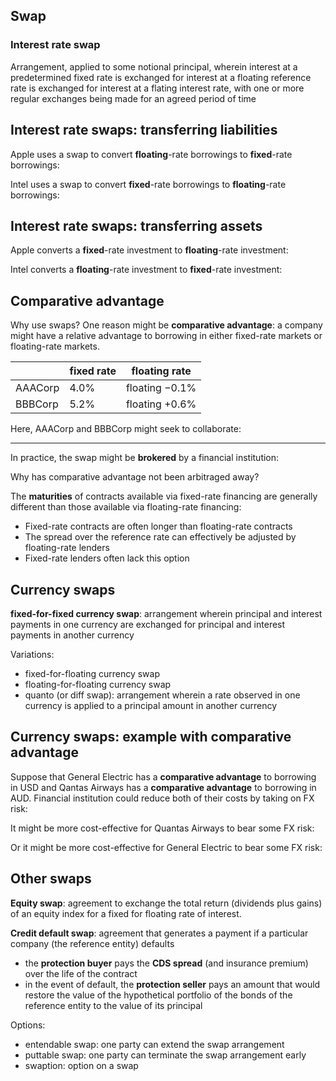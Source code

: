 ## Swap

### Interest rate swap

Arrangement, applied to some notional principal, wherein interest at a predetermined fixed rate is exchanged for interest at a floating reference rate is exchanged for interest at a flating interest rate, with one or more regular exchanges being made for an agreed period of time

```{=tex}
\begin{tikzpicture}[x=0.75pt,y=0.75pt,yscale=-1,xscale=1]

\draw   (0,10) -- (130,10) -- (130,50) -- (0,50) -- cycle ;
\draw    (130,20) -- (250,20) ;
\draw [shift={(250,20)}, rotate = 180] [color={rgb, 255:red, 0; green, 0; blue, 0 }  ][line width=0.75]    (10,-3) .. controls (7,-1) and (3,-0.3) .. (0,0) .. controls (3,0.3) and (7,1) .. (10,3)   ;
\draw    (250,40) -- (130,40) ;
\draw [shift={(130,40)}, rotate = 0] [color={rgb, 255:red, 0; green, 0; blue, 0 }  ][line width=0.75]    (10,-3) .. controls (7,-1) and (3,-0.3) .. (0,0) .. controls (3,0.3) and (7,1) .. (10,3)   ;
\draw   (250,10) -- (380,10) -- (380,50) -- (250,50) -- cycle ;

\draw (10,20) node [anchor=north west][inner sep=0.75pt]   [align=left] {fixed-rate payer};
\draw (150,5) node [anchor=north west][inner sep=0.75pt]   [align=left] {fixed rate};
\draw (150,40) node [anchor=north west][inner sep=0.75pt]   [align=left] {floating rate};
\draw (260,20) node [anchor=north west][inner sep=0.75pt]   [align=left] {floating-rate payer};

\end{tikzpicture}
```
<!-- ------------------------------------------------------------------------ -->

<!-- ### Overnight indexed swap (OIS) -->

<!-- Interest rate swap wherein a fixed rate of interest (the OIS rate) is exchanged for a reference rate of interest calculated from a realized overnight rate (e.g. SONIA). -->

<!-- -   If there is only one exchange, the OIS rate is a **risk-free zero rate** equivalent to the UL overnight rate. -->

<!-- -   Otherwise, the OIS rates define a risk-free bond worth par. -->

<!-- -   An OIS rate can be contrasted with a LIBOR swap, wherein the LIBOR rate for a period is known as the start of the period, so the floating rate of the first exchange is known. -->

## Interest rate swaps: transferring liabilities

Apple uses a swap to convert **floating**-rate borrowings to **fixed**-rate borrowings:

\tikzset{every picture/.style={line width=0.75pt}}

```{=tex}
\begin{tikzpicture}[x=0.75pt,y=0.75pt,yscale=-1,xscale=1]

\draw   (0,10) -- (80,10) -- (80,50) -- (0,50) -- cycle ;
\draw    (80,20) -- (160,20) ;
\draw [shift={(160,20)}, rotate = 180] [color={rgb, 255:red, 0; green, 0; blue, 0 }  ][line width=0.75]    (10,-3) .. controls (7,-1) and (3,-0.3) .. (0,0) .. controls (3,0.3) and (7,1) .. (10,3)   ;
\draw    (160,40) -- (80,40) ;
\draw [shift={(80,40)}, rotate = 0] [color={rgb, 255:red, 0; green, 0; blue, 0 }  ][line width=0.75]    (10,-3) .. controls (7,-1) and (3,-0.3) .. (0,0) .. controls (3,0.3) and (7,1) .. (10,3)   ;
\draw   (160,10) -- (230,10) -- (230,50) -- (160,50) -- cycle ;
\draw    (230,30) -- (320,30) ;
\draw [shift={(320,30)}, rotate = 180] [color={rgb, 255:red, 0; green, 0; blue, 0 }  ][line width=0.75]    (10,-3) .. controls (7,-1) and (3,-0.3) .. (0,0) .. controls (3,0.3) and (7,1) .. (10,3)   ;

\draw (12,22.9) node [anchor=north west][inner sep=0.75pt]   [align=left] {Citigroup};
\draw (109.7,3) node [anchor=north west][inner sep=0.75pt]   [align=left] {3\%};
\draw (102.7,44.33) node [anchor=north west][inner sep=0.75pt]   [align=left] {floating};
\draw (175.03,22.23) node [anchor=north west][inner sep=0.75pt]   [align=left] {Apple};
\draw (232,11.07) node [anchor=north west][inner sep=0.75pt]   [align=left] {floating + 1\%};

\end{tikzpicture}
```
Intel uses a swap to convert **fixed**-rate borrowings to **floating**-rate borrowings:

\tikzset{every picture/.style={line width=0.75pt}}

```{=tex}
\begin{tikzpicture}[x=0.75pt,y=0.75pt,yscale=-1,xscale=1]

\draw   (0,10) -- (80,10) -- (80,50) -- (0,50) -- cycle ;
\draw    (80,20) -- (160,20) ;
\draw [shift={(80,20)}, rotate = 0] [color={rgb, 255:red, 0; green, 0; blue, 0 }  ][line width=0.75]    (10,-3) .. controls (7,-1) and (3,-0.3) .. (0,0) .. controls (3,0.3) and (7,1) .. (10,3)   ;
\draw    (160,40) -- (80,40) ;
\draw [shift={(160,40)}, rotate = 180] [color={rgb, 255:red, 0; green, 0; blue, 0 }  ][line width=0.75]    (10,-3) .. controls (7,-1) and (3,-0.3) .. (0,0) .. controls (3,0.3) and (7,1) .. (10,3)   ;
\draw   (160,10) -- (230,10) -- (230,50) -- (160,50) -- cycle ;
\draw    (230,30) -- (320,30) ;
\draw [shift={(320,30)}, rotate = 180] [color={rgb, 255:red, 0; green, 0; blue, 0 }  ][line width=0.75]    (10,-3) .. controls (7,-1) and (3,-0.3) .. (0,0) .. controls (3,0.3) and (7,1) .. (10,3)   ;

\draw (12,22.9) node [anchor=north west][inner sep=0.75pt]   [align=left] {Citigroup};
\draw (109.7,3) node [anchor=north west][inner sep=0.75pt]   [align=left] {2.97\%};
\draw (102.7,44.33) node [anchor=north west][inner sep=0.75pt]   [align=left] {floating};
\draw (175.03,22.23) node [anchor=north west][inner sep=0.75pt]   [align=left] {Intel};
\draw (232,11.07) node [anchor=north west][inner sep=0.75pt]   [align=left] {3.2\%};

\end{tikzpicture}
```
## Interest rate swaps: transferring assets

Apple converts a **fixed**-rate investment to **floating**-rate investment:

\tikzset{every picture/.style={line width=0.75pt}}

```{=tex}
\begin{tikzpicture}[x=0.75pt,y=0.75pt,yscale=-1,xscale=1]

\draw   (0,10) -- (80,10) -- (80,50) -- (0,50) -- cycle ;
\draw    (80,20) -- (160,20) ;
\draw [shift={(160,20)}, rotate = 180] [color={rgb, 255:red, 0; green, 0; blue, 0 }  ][line width=0.75]    (10,-3) .. controls (7,-1) and (3,-0.3) .. (0,0) .. controls (3,0.3) and (7,1) .. (10,3)   ;
\draw    (160,40) -- (80,40) ;
\draw [shift={(80,40)}, rotate = 0] [color={rgb, 255:red, 0; green, 0; blue, 0 }  ][line width=0.75]    (10,-3) .. controls (7,-1) and (3,-0.3) .. (0,0) .. controls (3,0.3) and (7,1) .. (10,3)   ;
\draw   (160,10) -- (230,10) -- (230,50) -- (160,50) -- cycle ;
\draw    (230,30) -- (320,30) ;
\draw [shift={(230,30)}, rotate = 0] [color={rgb, 255:red, 0; green, 0; blue, 0 }  ][line width=0.75]    (10,-3) .. controls (7,-1) and (3,-0.3) .. (0,0) .. controls (3,0.3) and (7,1) .. (10,3)   ;

\draw (12,22.9) node [anchor=north west][inner sep=0.75pt]   [align=left] {Citigroup};
\draw (109.7,3) node [anchor=north west][inner sep=0.75pt]   [align=left] {3\%};
\draw (102.7,44.33) node [anchor=north west][inner sep=0.75pt]   [align=left] {floating};
\draw (175.03,22.23) node [anchor=north west][inner sep=0.75pt]   [align=left] {Apple};
\draw (232,11.07) node [anchor=north west][inner sep=0.75pt]   [align=left] {2.7\%};

\end{tikzpicture}
```
Intel converts a **floating**-rate investment to **fixed**-rate investment:

\tikzset{every picture/.style={line width=0.75pt}}

```{=tex}
\begin{tikzpicture}[x=0.75pt,y=0.75pt,yscale=-1,xscale=1]

\draw   (0,10) -- (80,10) -- (80,50) -- (0,50) -- cycle ;
\draw    (80,20) -- (160,20) ;
\draw [shift={(80,20)}, rotate = 0] [color={rgb, 255:red, 0; green, 0; blue, 0 }  ][line width=0.75]    (10,-3) .. controls (7,-1) and (3,-0.3) .. (0,0) .. controls (3,0.3) and (7,1) .. (10,3)   ;
\draw    (160,40) -- (80,40) ;
\draw [shift={(160,40)}, rotate = 180] [color={rgb, 255:red, 0; green, 0; blue, 0 }  ][line width=0.75]    (10,-3) .. controls (7,-1) and (3,-0.3) .. (0,0) .. controls (3,0.3) and (7,1) .. (10,3)   ;
\draw   (160,10) -- (230,10) -- (230,50) -- (160,50) -- cycle ;
\draw    (230,30) -- (320,30) ;
\draw [shift={(230,30)}, rotate = 0] [color={rgb, 255:red, 0; green, 0; blue, 0 }  ][line width=0.75]    (10,-3) .. controls (7,-1) and (3,-0.3) .. (0,0) .. controls (3,0.3) and (7,1) .. (10,3)   ;

\draw (12,22.9) node [anchor=north west][inner sep=0.75pt]   [align=left] {Citigroup};
\draw (109.7,3) node [anchor=north west][inner sep=0.75pt]   [align=left] {2.97\%};
\draw (102.7,44.33) node [anchor=north west][inner sep=0.75pt]   [align=left] {floating};
\draw (175.03,22.23) node [anchor=north west][inner sep=0.75pt]   [align=left] {Intel};
\draw (232,11.07) node [anchor=north west][inner sep=0.75pt]   [align=left] {floating - 0.2\%};

\end{tikzpicture}
```
## Comparative advantage

Why use swaps? One reason might be **comparative advantage**: a company might have a relative advantage to borrowing in either fixed-rate markets or floating-rate markets.

|         | fixed rate | floating rate      |
|---------|------------|--------------------|
| AAACorp | 4.0%       | floating $- 0.1\%$ |
| BBBCorp | 5.2%       | floating $+ 0.6\%$ |

Here, AAACorp and BBBCorp might seek to collaborate:

```{=tex}
\begin{tikzpicture}[x=0.75pt,y=0.75pt,yscale=-1,xscale=1]

\draw   (75,10) -- (149,10) -- (149,50) -- (75,50) -- cycle ;
\draw    (151.37,20) -- (224,20.33) ;
\draw [shift={(226,20.34)}, rotate = 180.26] [color={rgb, 255:red, 0; green, 0; blue, 0 }  ][line width=0.75]    (10,-3) .. controls (7,-1) and (3.31,-0.3) .. (0,0) .. controls (3.31,0.3) and (7,1) .. (10,3)   ;
\draw    (224,39.34) -- (152.03,39.98) ;
\draw [shift={(150.03,40)}, rotate = 0] [color={rgb, 255:red, 0; green, 0; blue, 0 }  ][line width=0.75]    (10,-3) .. controls (7,-1) and (3.31,-0.3) .. (0,0) .. controls (3.31,0.3) and (7,1) .. (10,3)   ;
\draw   (225.73,9.07) -- (297,9.07) -- (297,50) -- (225.73,50) -- cycle ;
\draw    (300,31) -- (388,31.33) ;
\draw [shift={(390,31.34)}, rotate = 180.21] [color={rgb, 255:red, 0; green, 0; blue, 0 }  ][line width=0.75]    (10,-3) .. controls (7,-1) and (3.31,-0.3) .. (0,0) .. controls (3.31,0.3) and (7,1) .. (10,3)   ;
\draw    (75,31.34) -- (3.03,31.98) ;
\draw [shift={(1.03,32)}, rotate = 0] [color={rgb, 255:red, 0; green, 0; blue, 0 }  ][line width=0.75]    (10,-3) .. controls (7,-1) and (3.31,-0.3) .. (0,0) .. controls (3.31,0.3) and (7,1) .. (10,3)   ;

\draw (80,21.9) node [anchor=north west][inner sep=0.75pt]   [align=left] {AAACorp};
\draw (176.7,2) node [anchor=north west][inner sep=0.75pt]   [align=left] {4.35\%};
\draw (169.7,43.33) node [anchor=north west][inner sep=0.75pt]   [align=left] {floating};
\draw (228,23.34) node [anchor=north west][inner sep=0.75pt]   [align=left] {BBBCorp};
\draw (299,12.07) node [anchor=north west][inner sep=0.75pt]   [align=left] {floating + 0.6\%};
\draw (32.7,32.33) node [anchor=north west][inner sep=0.75pt]   [align=left] {4\%};


\end{tikzpicture}
```

------------------------------------------------------------------------

In practice, the swap might be **brokered** by a financial institution:

```{=tex}
\begin{tikzpicture}[x=0.75pt,y=0.75pt,yscale=-1,xscale=1]

\draw   (75,10) -- (149,10) -- (149,50) -- (75,50) -- cycle ;
\draw    (151.37,38) -- (224,38.33) ;
\draw [shift={(226,38.34)}, rotate = 180.26] [color={rgb, 255:red, 0; green, 0; blue, 0 }  ][line width=0.75]    (10,-3) .. controls (7,-1) and (3.31,-0.3) .. (0,0) .. controls (3.31,0.3) and (7,1) .. (10,3)   ;
\draw    (220,19.34) -- (150.03,20) ;
\draw [shift={(148.03,20)}, rotate = 0] [color={rgb, 255:red, 0; green, 0; blue, 0 }  ][line width=0.75]    (10,-3) .. controls (7,-1) and (3.31,-0.3) .. (0,0) .. controls (3.31,0.3) and (7,1) .. (10,3)   ;
\draw   (370.73,7.07) -- (445,7.07) -- (445,48) -- (370.73,48) -- cycle ;
\draw    (445.37,29) -- (505,29.22) -- (536,29.33) ;
\draw [shift={(538,30)}, rotate = 180.21] [color={rgb, 255:red, 0; green, 0; blue, 0 }  ][line width=0.75]    (10,-3) .. controls (7,-1) and (3.31,-0.3) .. (0,0) .. controls (3.31,0.3) and (7,1) .. (10,3)   ;
\draw    (75,31.34) -- (3.03,31.98) ;
\draw [shift={(1.03,32)}, rotate = 0] [color={rgb, 255:red, 0; green, 0; blue, 0 }  ][line width=0.75]    (10,-3) .. controls (7,-1) and (3.31,-0.3) .. (0,0) .. controls (3.31,0.3) and (7,1) .. (10,3)   ;
\draw  [fill={rgb, 255:red, 1; green, 233; blue, 1 }  ,fill opacity=1 ] (224,6.73) -- (298,6.73) -- (298,47.67) -- (224,47.67) -- cycle ;
\draw    (300,36) -- (370,36.33) ;
\draw [shift={(375,36.34)}, rotate = 180.26] [color={rgb, 255:red, 0; green, 0; blue, 0 }  ][line width=0.75]    (10,-3) .. controls (7,-1) and (3.31,-0.3) .. (0,0) .. controls (3.31,0.3) and (7,1) .. (10,3)   ;
\draw    (371,17.34) -- (299.03,17.98) ;
\draw [shift={(300,18)}, rotate = 0] [color={rgb, 255:red, 0; green, 0; blue, 0 }  ][line width=0.75]    (10,-3) .. controls (7,-1) and (3.31,-0.3) .. (0,0) .. controls (3.31,0.3) and (7,1) .. (10,3)   ;

\draw (80,21.9) node [anchor=north west][inner sep=0.75pt]   [align=left] {AAACorp};
\draw (176.7,2) node [anchor=north west][inner sep=0.75pt]   [align=left] {4.33\%};
\draw (165.7,42.33) node [anchor=north west][inner sep=0.75pt]   [align=left] {floating};
\draw (376,21.34) node [anchor=north west][inner sep=0.75pt]   [align=left] {BBBCorp};
\draw (447,10.07) node [anchor=north west][inner sep=0.75pt]   [align=left] {floating + 0.6\%};
\draw (32.7,32.33) node [anchor=north west][inner sep=0.75pt]   [align=left] {4\%};
\draw (226,10) node [anchor=north west][inner sep=0.75pt]   [align=left] {Financial\\Institution};
\draw (325.7,0) node [anchor=north west][inner sep=0.75pt]   [align=left] {4.37\%};
\draw (314.7,40.33) node [anchor=north west][inner sep=0.75pt]   [align=left] {floating};


\end{tikzpicture}
```
Why has comparative advantage not been arbitraged away?

The **maturities** of contracts available via fixed-rate financing are generally different than those available via floating-rate financing:

-   Fixed-rate contracts are often longer than floating-rate contracts
-   The spread over the reference rate can effectively be adjusted by floating-rate lenders
-   Fixed-rate lenders often lack this option

## Currency swaps

**fixed-for-fixed currency swap**: arrangement wherein principal and interest payments in one currency are exchanged for principal and interest payments in another currency

```{=tex}
\begin{tikzpicture}[x=0.75pt,y=0.75pt,yscale=-1,xscale=1]

\draw   (0,10) -- (130,10) -- (130,50) -- (0,50) -- cycle ;
\draw    (130,20) -- (250,20) ;
\draw [shift={(250,20)}, rotate = 180] [color={rgb, 255:red, 0; green, 0; blue, 0 }  ][line width=0.75]    (10,-3) .. controls (7,-1) and (3,-0.3) .. (0,0) .. controls (3,0.3) and (7,1) .. (10,3)   ;
\draw    (250,40) -- (130,40) ;
\draw [shift={(130,40)}, rotate = 0] [color={rgb, 255:red, 0; green, 0; blue, 0 }  ][line width=0.75]    (10,-3) .. controls (7,-1) and (3,-0.3) .. (0,0) .. controls (3,0.3) and (7,1) .. (10,3)   ;
\draw   (250,10) -- (380,10) -- (380,50) -- (250,50) -- cycle ;

\draw (10,20) node [anchor=north west][inner sep=0.75pt]   [align=left] {Barclays};
\draw (150,5) node [anchor=north west][inner sep=0.75pt]   [align=left] {USD 3.0\%};
\draw (150,40) node [anchor=north west][inner sep=0.75pt]   [align=left] {GBP 4.0\%};
\draw (260,20) node [anchor=north west][inner sep=0.75pt]   [align=left] {British Petroleum};

\end{tikzpicture}
```
Variations:

-   fixed-for-floating currency swap
-   floating-for-floating currency swap
-   quanto (or diff swap): arrangement wherein a rate observed in one currency is applied to a principal amount in another currency

## Currency swaps: example with comparative advantage {.shrink}

Suppose that General Electric has a **comparative advantage** to borrowing in USD and Qantas Airways has a **comparative advantage** to borrowing in AUD. Financial institution could reduce both of their costs by taking on FX risk:

```{=tex}
\begin{tikzpicture}[x=0.75pt,y=0.75pt,yscale=-1,xscale=1]

\draw   (75,10) -- (149,10) -- (149,50) -- (75,50) -- cycle ;
\draw    (151.37,38) -- (224,38.33) ;
\draw [shift={(226,38.34)}, rotate = 180.26] [color={rgb, 255:red, 0; green, 0; blue, 0 }  ][line width=0.75]    (10,-3) .. controls (7,-1) and (3.31,-0.3) .. (0,0) .. controls (3.31,0.3) and (7,1) .. (10,3)   ;
\draw    (220,19.34) -- (150.03,20) ;
\draw [shift={(148.03,20)}, rotate = 0] [color={rgb, 255:red, 0; green, 0; blue, 0 }  ][line width=0.75]    (10,-3) .. controls (7,-1) and (3.31,-0.3) .. (0,0) .. controls (3.31,0.3) and (7,1) .. (10,3)   ;
\draw   (370.73,7.07) -- (445,7.07) -- (445,48) -- (370.73,48) -- cycle ;
\draw    (445.37,29) -- (505,29.22) -- (536,29.33) ;
\draw [shift={(538,30)}, rotate = 180.21] [color={rgb, 255:red, 0; green, 0; blue, 0 }  ][line width=0.75]    (10,-3) .. controls (7,-1) and (3.31,-0.3) .. (0,0) .. controls (3.31,0.3) and (7,1) .. (10,3)   ;
\draw    (75,31.34) -- (3.03,31.98) ;
\draw [shift={(1.03,32)}, rotate = 0] [color={rgb, 255:red, 0; green, 0; blue, 0 }  ][line width=0.75]    (10,-3) .. controls (7,-1) and (3.31,-0.3) .. (0,0) .. controls (3.31,0.3) and (7,1) .. (10,3)   ;
\draw  [fill={rgb, 255:red, 1; green, 233; blue, 1 }  ,fill opacity=1 ] (224,6.73) -- (298,6.73) -- (298,47.67) -- (224,47.67) -- cycle ;
\draw    (300,36) -- (370,36.33) ;
\draw [shift={(375,36.34)}, rotate = 180.26] [color={rgb, 255:red, 0; green, 0; blue, 0 }  ][line width=0.75]    (10,-3) .. controls (7,-1) and (3.31,-0.3) .. (0,0) .. controls (3.31,0.3) and (7,1) .. (10,3)   ;
\draw    (371,17.34) -- (299.03,17.98) ;
\draw [shift={(300,18)}, rotate = 0] [color={rgb, 255:red, 0; green, 0; blue, 0 }  ][line width=0.75]    (10,-3) .. controls (7,-1) and (3.31,-0.3) .. (0,0) .. controls (3.31,0.3) and (7,1) .. (10,3)   ;

\draw (80,10) node [anchor=north west][inner sep=0.75pt]   [align=left] {General\\Electric};
\draw (380,10) node [anchor=north west][inner sep=0.75pt]   [align=left] {Qantas\\Airways};
\draw (230,10) node [anchor=north west][inner sep=0.75pt]   [align=left] {Financial\\Institution};

\draw (10,10) node [anchor=north west][inner sep=0.75pt]   [align=left] {USD 5.0\%};

\draw (150,0) node [anchor=north west][inner sep=0.75pt]   [align=left] {USD 5.0\%};
\draw (150,40) node [anchor=north west][inner sep=0.75pt]   [align=left] {AUD 6.9\%};

\draw (300,0) node [anchor=north west][inner sep=0.75pt]   [align=left] {USD 6.3\%};
\draw (300,40) node [anchor=north west][inner sep=0.75pt]   [align=left] {AUD 8.0\%};

\draw (450,10) node [anchor=north west][inner sep=0.75pt]   [align=left] {AUD 8.0\%};

\end{tikzpicture}
```
It might be more cost-effective for Quantas Airways to bear some FX risk:

```{=tex}
\begin{tikzpicture}[x=0.75pt,y=0.75pt,yscale=-1,xscale=1]

\draw   (75,10) -- (149,10) -- (149,50) -- (75,50) -- cycle ;
\draw    (151.37,38) -- (224,38.33) ;
\draw [shift={(226,38.34)}, rotate = 180.26] [color={rgb, 255:red, 0; green, 0; blue, 0 }  ][line width=0.75]    (10,-3) .. controls (7,-1) and (3.31,-0.3) .. (0,0) .. controls (3.31,0.3) and (7,1) .. (10,3)   ;
\draw    (220,19.34) -- (150.03,20) ;
\draw [shift={(148.03,20)}, rotate = 0] [color={rgb, 255:red, 0; green, 0; blue, 0 }  ][line width=0.75]    (10,-3) .. controls (7,-1) and (3.31,-0.3) .. (0,0) .. controls (3.31,0.3) and (7,1) .. (10,3)   ;
\draw   (370.73,7.07) -- (445,7.07) -- (445,48) -- (370.73,48) -- cycle ;
\draw    (445.37,29) -- (505,29.22) -- (536,29.33) ;
\draw [shift={(538,30)}, rotate = 180.21] [color={rgb, 255:red, 0; green, 0; blue, 0 }  ][line width=0.75]    (10,-3) .. controls (7,-1) and (3.31,-0.3) .. (0,0) .. controls (3.31,0.3) and (7,1) .. (10,3)   ;
\draw    (75,31.34) -- (3.03,31.98) ;
\draw [shift={(1.03,32)}, rotate = 0] [color={rgb, 255:red, 0; green, 0; blue, 0 }  ][line width=0.75]    (10,-3) .. controls (7,-1) and (3.31,-0.3) .. (0,0) .. controls (3.31,0.3) and (7,1) .. (10,3)   ;
\draw  [fill={rgb, 255:red, 1; green, 233; blue, 1 }  ,fill opacity=1 ] (224,6.73) -- (298,6.73) -- (298,47.67) -- (224,47.67) -- cycle ;
\draw    (300,36) -- (370,36.33) ;
\draw [shift={(375,36.34)}, rotate = 180.26] [color={rgb, 255:red, 0; green, 0; blue, 0 }  ][line width=0.75]    (10,-3) .. controls (7,-1) and (3.31,-0.3) .. (0,0) .. controls (3.31,0.3) and (7,1) .. (10,3)   ;
\draw    (371,17.34) -- (299.03,17.98) ;
\draw [shift={(300,18)}, rotate = 0] [color={rgb, 255:red, 0; green, 0; blue, 0 }  ][line width=0.75]    (10,-3) .. controls (7,-1) and (3.31,-0.3) .. (0,0) .. controls (3.31,0.3) and (7,1) .. (10,3)   ;

\draw (80,10) node [anchor=north west][inner sep=0.75pt]   [align=left] {General\\Electric};
\draw (380,10) node [anchor=north west][inner sep=0.75pt]   [align=left] {Qantas\\Airways};
\draw (230,10) node [anchor=north west][inner sep=0.75pt]   [align=left] {Financial\\Institution};

\draw (10,10) node [anchor=north west][inner sep=0.75pt]   [align=left] {USD 5.0\%};

\draw (150,0) node [anchor=north west][inner sep=0.75pt]   [align=left] {USD 5.0\%};
\draw (150,40) node [anchor=north west][inner sep=0.75pt]   [align=left] {AUD 6.9\%};

\draw (300,0) node [anchor=north west][inner sep=0.75pt]   [align=left] {USD 5.2\%};
\draw (300,40) node [anchor=north west][inner sep=0.75pt]   [align=left] {AUD 6.9\%};

\draw (450,10) node [anchor=north west][inner sep=0.75pt]   [align=left] {AUD 8.0\%};

\end{tikzpicture}
```
Or it might be more cost-effective for General Electric to bear some FX risk:

```{=tex}
\begin{tikzpicture}[x=0.75pt,y=0.75pt,yscale=-1,xscale=1]

\draw   (75,10) -- (149,10) -- (149,50) -- (75,50) -- cycle ;
\draw    (151.37,38) -- (224,38.33) ;
\draw [shift={(226,38.34)}, rotate = 180.26] [color={rgb, 255:red, 0; green, 0; blue, 0 }  ][line width=0.75]    (10,-3) .. controls (7,-1) and (3.31,-0.3) .. (0,0) .. controls (3.31,0.3) and (7,1) .. (10,3)   ;
\draw    (220,19.34) -- (150.03,20) ;
\draw [shift={(148.03,20)}, rotate = 0] [color={rgb, 255:red, 0; green, 0; blue, 0 }  ][line width=0.75]    (10,-3) .. controls (7,-1) and (3.31,-0.3) .. (0,0) .. controls (3.31,0.3) and (7,1) .. (10,3)   ;
\draw   (370.73,7.07) -- (445,7.07) -- (445,48) -- (370.73,48) -- cycle ;
\draw    (445.37,29) -- (505,29.22) -- (536,29.33) ;
\draw [shift={(538,30)}, rotate = 180.21] [color={rgb, 255:red, 0; green, 0; blue, 0 }  ][line width=0.75]    (10,-3) .. controls (7,-1) and (3.31,-0.3) .. (0,0) .. controls (3.31,0.3) and (7,1) .. (10,3)   ;
\draw    (75,31.34) -- (3.03,31.98) ;
\draw [shift={(1.03,32)}, rotate = 0] [color={rgb, 255:red, 0; green, 0; blue, 0 }  ][line width=0.75]    (10,-3) .. controls (7,-1) and (3.31,-0.3) .. (0,0) .. controls (3.31,0.3) and (7,1) .. (10,3)   ;
\draw  [fill={rgb, 255:red, 1; green, 233; blue, 1 }  ,fill opacity=1 ] (224,6.73) -- (298,6.73) -- (298,47.67) -- (224,47.67) -- cycle ;
\draw    (300,36) -- (370,36.33) ;
\draw [shift={(375,36.34)}, rotate = 180.26] [color={rgb, 255:red, 0; green, 0; blue, 0 }  ][line width=0.75]    (10,-3) .. controls (7,-1) and (3.31,-0.3) .. (0,0) .. controls (3.31,0.3) and (7,1) .. (10,3)   ;
\draw    (371,17.34) -- (299.03,17.98) ;
\draw [shift={(300,18)}, rotate = 0] [color={rgb, 255:red, 0; green, 0; blue, 0 }  ][line width=0.75]    (10,-3) .. controls (7,-1) and (3.31,-0.3) .. (0,0) .. controls (3.31,0.3) and (7,1) .. (10,3)   ;

\draw (80,10) node [anchor=north west][inner sep=0.75pt]   [align=left] {General\\Electric};
\draw (380,10) node [anchor=north west][inner sep=0.75pt]   [align=left] {Qantas\\Airways};
\draw (230,10) node [anchor=north west][inner sep=0.75pt]   [align=left] {Financial\\Institution};

\draw (10,10) node [anchor=north west][inner sep=0.75pt]   [align=left] {USD 5.0\%};

\draw (150,0) node [anchor=north west][inner sep=0.75pt]   [align=left] {USD 6.1\%};
\draw (150,40) node [anchor=north west][inner sep=0.75pt]   [align=left] {AUD 8.0\%};

\draw (300,0) node [anchor=north west][inner sep=0.75pt]   [align=left] {USD 6.3\%};
\draw (300,40) node [anchor=north west][inner sep=0.75pt]   [align=left] {AUD 8.0\%};

\draw (450,10) node [anchor=north west][inner sep=0.75pt]   [align=left] {AUD 8.0\%};

\end{tikzpicture}
```
## Other swaps

**Equity swap**: agreement to exchange the total return (dividends plus gains) of an equity index for a fixed for floating rate of interest.

**Credit default swap**: agreement that generates a payment if a particular company (the reference entity) defaults

-   the **protection buyer** pays the **CDS spread** (and insurance premium) over the life of the contract
-   in the event of default, the **protection seller** pays an amount that would restore the value of the hypothetical portfolio of the bonds of the reference entity to the value of its principal

Options:

-   entendable swap: one party can extend the swap arrangement
-   puttable swap: one party can terminate the swap arrangement early
-   swaption: option on a swap

